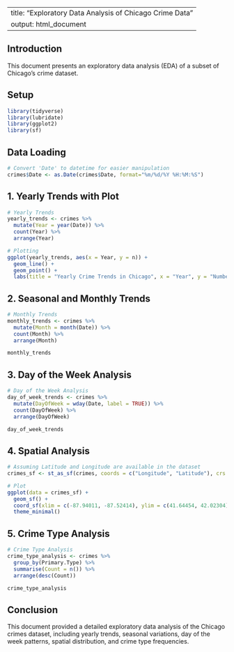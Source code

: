 
---
title: "Exploratory Data Analysis of Chicago Crime Data"
output: html_document
---

## Introduction

This document presents an exploratory data analysis (EDA) of a subset of Chicago's crime dataset.

## Setup

```r
library(tidyverse)
library(lubridate)
library(ggplot2)
library(sf)
```

## Data Loading

```r
# Convert 'Date' to datetime for easier manipulation
crimes$Date <- as.Date(crimes$Date, format="%m/%d/%Y %H:%M:%S")
```


## 1. Yearly Trends with Plot

```r
# Yearly Trends
yearly_trends <- crimes %>% 
  mutate(Year = year(Date)) %>% 
  count(Year) %>% 
  arrange(Year)

# Plotting
ggplot(yearly_trends, aes(x = Year, y = n)) +
  geom_line() +
  geom_point() +
  labs(title = "Yearly Crime Trends in Chicago", x = "Year", y = "Number of Crimes")
```

## 2. Seasonal and Monthly Trends

```r
# Monthly Trends
monthly_trends <- crimes %>% 
  mutate(Month = month(Date)) %>% 
  count(Month) %>% 
  arrange(Month)

monthly_trends
```

## 3. Day of the Week Analysis

```r
# Day of the Week Analysis
day_of_week_trends <- crimes %>% 
  mutate(DayOfWeek = wday(Date, label = TRUE)) %>% 
  count(DayOfWeek) %>% 
  arrange(DayOfWeek)

day_of_week_trends
```

## 4. Spatial Analysis

```r
# Assuming Latitude and Longitude are available in the dataset
crimes_sf <- st_as_sf(crimes, coords = c("Longitude", "Latitude"), crs = 4326)

# Plot
ggplot(data = crimes_sf) +
  geom_sf() +
  coord_sf(xlim = c(-87.94011, -87.52414), ylim = c(41.64454, 42.02304)) +
  theme_minimal()
```

## 5. Crime Type Analysis

```r
# Crime Type Analysis
crime_type_analysis <- crimes %>% 
  group_by(Primary.Type) %>% 
  summarise(Count = n()) %>% 
  arrange(desc(Count))

crime_type_analysis
```

## Conclusion

This document provided a detailed exploratory data analysis of the Chicago crimes dataset, including yearly trends, seasonal variations, day of the week patterns, spatial distribution, and crime type frequencies.
